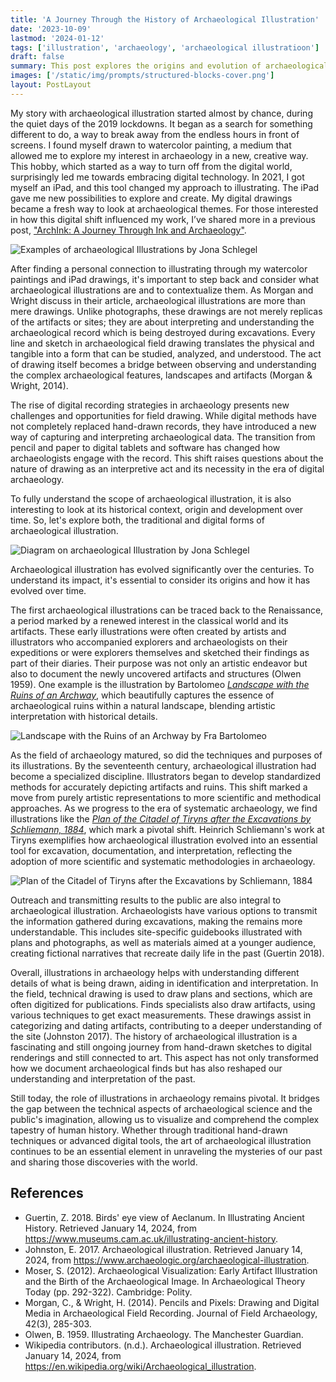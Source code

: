 ```yaml
---
title: 'A Journey Through the History of Archaeological Illustration'
date: '2023-10-09'
lastmod: '2024-01-12'
tags: ['illustration', 'archaeology', 'archaeological illustratioon']
draft: false
summary: This post explores the origins and evolution of archaeological illustration, charting its journey from early documentations to a professional field.
images: ['/static/img/prompts/structured-blocks-cover.png']
layout: PostLayout
---
```


My story with archaeological illustration started almost by chance, during the quiet days of the 2019 lockdowns. It began as a search for something different to do, a way to break away from the endless hours in front of screens. I found myself drawn to watercolor painting, a medium that allowed me to explore my interest in archaeology in a new, creative way. This hobby, which started as a way to turn off from the digital world, surprisingly led me towards embracing digital technology. In 2021, I got myself an iPad, and this tool changed my approach to illustrating. The iPad gave me new possibilities to explore and create. My digital drawings became a fresh way to look at archaeological themes. For those interested in how this digital shift influenced my work, I’ve shared more in a previous post, ["ArchInk: A Journey Through Ink and Archaeology"](/blog/archInk-a-journey-through-ink-and-archaeology).

![Examples of archaeological Illustrations by Jona Schlegel](/static/img/blog/ArchaeoIllustration/emergenceOfArchaeoIllustration.jpg)

After finding a personal connection to illustrating through my watercolor paintings and iPad drawings, it's important to step back and consider what archaeological illustrations are and to contextualize them. As Morgan and Wright discuss in their article, archaeological illustrations are more than mere drawings. Unlike photographs, these drawings are not merely replicas of the artifacts or sites; they are about interpreting and understanding the archaeological record which is being destroyed during excavations. Every line and sketch in archaeological field drawing translates the physical and tangible into a form that can be studied, analyzed, and understood. The act of drawing itself becomes a bridge between observing and understanding the complex archaeological features, landscapes and artifacts (Morgan & Wright, 2014).

The rise of digital recording strategies in archaeology presents new challenges and opportunities for field drawing. While digital methods have not completely replaced hand-drawn records, they have introduced a new way of capturing and interpreting archaeological data. The transition from pencil and paper to digital tablets and software has changed how archaeologists engage with the record. This shift raises questions about the nature of drawing as an interpretive act and its necessity in the era of digital archaeology​​.

To fully understand the scope of archaeological illustration, it is also interesting to look at its historical context, origin and development over time. So, let's explore both, the traditional and digital forms of archaeological illustration​​.

![Diagram on archaeological Illustration by Jona Schlegel](/static/img/blog/ArchaeoIllustration/archaeoIllu.jpg)

Archaeological illustration has evolved significantly over the centuries. To understand its impact, it's essential to consider its origins and how it has evolved over time.

The first archaeological illustrations can be traced back to the Renaissance, a period marked by a renewed interest in the classical world and its artifacts. These early illustrations were often created by artists and illustrators who accompanied explorers and archaeologists on their expeditions or were explorers themselves and sketched their findings as part of their diaries. Their purpose was not only an artistic endeavor but also to document the newly uncovered artifacts and structures (Olwen 1959). One example is the illustration by Bartolomeo [_Landscape with the Ruins of an Archway_](<https://commons.wikimedia.org/wiki/File:Landscape_with_the_Ruins_of_an_Archway_(SM_16240az).png>), which beautifully captures the essence of archaeological ruins within a natural landscape, blending artistic interpretation with historical details.

![Landscape with the Ruins of an Archway by Fra Bartolomeo](https://upload.wikimedia.org/wikipedia/commons/thumb/7/7f/Landscape_with_the_Ruins_of_an_Archway_%28SM_16240az%29.png/1280px-Landscape_with_the_Ruins_of_an_Archway_%28SM_16240az%29.png)

As the field of archaeology matured, so did the techniques and purposes of its illustrations. By the seventeenth century, archaeological illustration had become a specialized discipline. Illustrators began to develop standardized methods for accurately depicting artifacts and ruins. This shift marked a move from purely artistic representations to more scientific and methodical approaches. As we progress to the era of systematic archaeology, we find illustrations like the [_Plan of the Citadel of Tiryns after the Excavations by Schliemann, 1884_](https://commons.wikimedia.org/wiki/File:Plan_citadelle_Tirynthe_d%27apr%C3%A8s_fouilles_de_Schliemann_en_1884.jpg), which mark a pivotal shift. Heinrich Schliemann's work at Tiryns exemplifies how archaeological illustration evolved into an essential tool for excavation, documentation, and interpretation, reflecting the adoption of more scientific and systematic methodologies in archaeology.

![Plan of the Citadel of Tiryns after the Excavations by Schliemann, 1884](https://commons.wikimedia.org/wiki/File:Plan_citadelle_Tirynthe_d%27apr%C3%A8s_fouilles_de_Schliemann_en_1884.jpg)

Outreach and transmitting results to the public are also integral to archaeological illustration. Archaeologists have various options to transmit the information gathered during excavations, making the remains more understandable. This includes site-specific guidebooks illustrated with plans and photographs, as well as materials aimed at a younger audience, creating fictional narratives that recreate daily life in the past (​Guertin 2018).

Overall, illustrations in archaeology helps with understanding different details of what is being drawn, aiding in identification and interpretation. In the field, technical drawing is used to draw plans and sections, which are often digitized for publications. Finds specialists also draw artifacts, using various techniques to get exact measurements. These drawings assist in categorizing and dating artifacts, contributing to a deeper understanding of the site​​ (Johnston 2017). The history of archaeological illustration is a fascinating and still ongoing journey from hand-drawn sketches to digital renderings and still connected to art. This aspect has not only transformed how we document archaeological finds but has also reshaped our understanding and interpretation of the past.

Still today, the role of illustrations in archaeology remains pivotal. It bridges the gap between the technical aspects of archaeological science and the public's imagination, allowing us to visualize and comprehend the complex tapestry of human history. Whether through traditional hand-drawn techniques or advanced digital tools, the art of archaeological illustration continues to be an essential element in unraveling the mysteries of our past and sharing those discoveries with the world.

## References

- Guertin, Z. 2018. Birds' eye view of Aeclanum. In Illustrating Ancient History. Retrieved January 14, 2024, from https://www.museums.cam.ac.uk/illustrating-ancient-history.
- Johnston, E. 2017. Archaeological illustration. Retrieved January 14, 2024, from https://www.archaeologic.org/archaeological-illustration.
- Moser, S. (2012). Archaeological Visualization: Early Artifact Illustration and the Birth of the Archaeological Image. In Archaeological Theory Today (pp. 292-322). Cambridge: Polity.
- Morgan, C., & Wright, H. (2014). Pencils and Pixels: Drawing and Digital Media in Archaeological Field Recording. Journal of Field Archaeology, 42(3), 285-303.
- Olwen, B. 1959. Illustrating Archaeology. The Manchester Guardian.
- Wikipedia contributors. (n.d.). Archaeological illustration. Retrieved January 14, 2024, from https://en.wikipedia.org/wiki/Archaeological_illustration.

